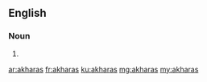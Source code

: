 ==English==

===Noun===
{{head|en|plural}}

# {{plural of|akhara|lang=en}}

[[ar:akharas]]
[[fr:akharas]]
[[ku:akharas]]
[[mg:akharas]]
[[my:akharas]]